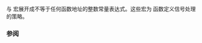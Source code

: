 {{title|SIG_DFL, SIG_IGN}}
{{cpp/utility/program/navbar}}
{{dcl begin}}
{{dcl header|csignal}}
{{dcl|
#define SIG_DFL /* 由实现定义 */
}}
{{dcl|
#define SIG_IGN /* 由实现定义 */
}}
{{dcl end}}

{{lc|SIG_DFL}} 与 {{lc|SIG_IGN}} 宏展开成不等于任何函数地址的整数常量表达式。这些宏为 {{c|std::signal()}} 函数定义信号处理的策略。

{{dsc begin}}
{{dsc hitem|常量|解释}}
{{dsc|{{tt|SIG_DFL}}|默认信号处理}}
{{dsc|{{tt|SIG_IGN}}|忽略信号}}
{{dsc end}}

===参阅===
{{dsc begin}}
{{dsc see c|c/program/SIG_strategies|SIG_DFL|SIG_IGN}}
{{dsc end}}

{{langlinks|de|en|es|fr|it|ja|pt|ru}}